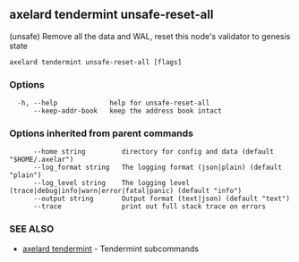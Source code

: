 ## axelard tendermint unsafe-reset-all

(unsafe) Remove all the data and WAL, reset this node's validator to genesis state

```
axelard tendermint unsafe-reset-all [flags]
```

### Options

```
  -h, --help             help for unsafe-reset-all
      --keep-addr-book   keep the address book intact
```

### Options inherited from parent commands

```
      --home string         directory for config and data (default "$HOME/.axelar")
      --log_format string   The logging format (json|plain) (default "plain")
      --log_level string    The logging level (trace|debug|info|warn|error|fatal|panic) (default "info")
      --output string       Output format (text|json) (default "text")
      --trace               print out full stack trace on errors
```

### SEE ALSO

- [axelard tendermint](/cli-docs/v0_32_0/axelard_tendermint) - Tendermint subcommands
